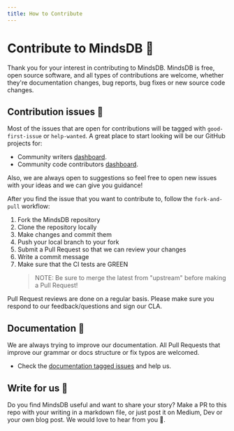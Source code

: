 ```yaml
---
title: How to Contribute
---
```


# Contribute to MindsDB 🐻

Thank you for your interest in contributing to MindsDB. MindsDB is free, open
source software, and all types of contributions are welcome, whether they're
documentation changes, bug reports, bug fixes or new source code changes.

## Contribution issues :wrench:

Most of the issues that are open for contributions will be tagged with
`good-first-issue` or `help-wanted`. A great place to start looking will be our
GitHub projects for:

- Community writers [dashboard](https://github.com/mindsdb/mindsdb/projects/7).
- Community code contributors
  [dashboard](https://github.com/mindsdb/mindsdb/projects/8).

Also, we are always open to suggestions so feel free to open new issues with
your ideas and we can give you guidance!

After you find the issue that you want to contribute to, follow the
`fork-and-pull` workflow:

1. Fork the MindsDB repository
2. Clone the repository locally
3. Make changes and commit them
4. Push your local branch to your fork
5. Submit a Pull Request so that we can review your changes
6. Write a commit message
7. Make sure that the CI tests are GREEN
   > NOTE: Be sure to merge the latest from "upstream" before making a Pull
   > Request!

Pull Request reviews are done on a regular basis. Please make sure you respond
to our feedback/questions and sign our CLA.

## Documentation :book:

We are always trying to improve our documentation. All Pull Requests that
improve our grammar or docs structure or fix typos are welcomed.

- Check the
  [documentation tagged issues](https://github.com/mindsdb/mindsdb/issues?q=is%3Aissue+is%3Aopen+label%3Adocumentation)
  and help us.

## Write for us :pencil:

Do you find MindsDB useful and want to share your story? Make a PR to this repo
with your writing in a markdown file, or just post it on Medium, Dev or your own
blog post. We would love to hear from you :green_heart:.
